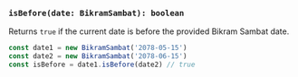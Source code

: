 ### `isBefore(date: BikramSambat): boolean`

Returns `true` if the current date is before the provided Bikram Sambat date.

```jsx copy
const date1 = new BikramSambat('2078-05-15')
const date2 = new BikramSambat('2078-06-15')
const isBefore = date1.isBefore(date2) // true
```
